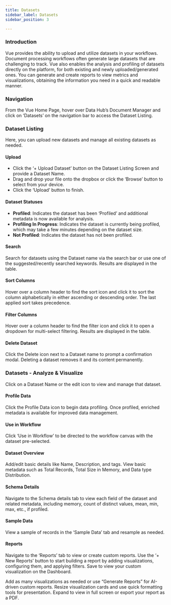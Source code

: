 ```yaml
---
title: Datasets
sidebar_label: Datasets
sidebar_position: 3

---
```




### Introduction

Vue provides the ability to upload and utilize datasets in your workflows. Document processing workflows often generate large datasets that are challenging to track. Vue also enables the analysis and profiling of datasets directly on the platform, for both existing and newly uploaded/generated ones. You can generate and create reports to view metrics and visualizations, obtaining the information you need in a quick and readable manner.

### Navigation

From the Vue Home Page, hover over Data Hub’s Document Manager and click on ‘Datasets’ on the navigation bar to access the Dataset Listing.

### Dataset Listing

Here, you can upload new datasets and manage all existing datasets as needed.

#### Upload

- Click the ‘+ Upload Dataset’ button on the Dataset Listing Screen and provide a Dataset Name.
- Drag and drop your file onto the dropbox or click the ‘Browse’ button to select from your device.
- Click the ‘Upload’ button to finish.

#### Dataset Statuses

- **Profiled**: Indicates the dataset has been ‘Profiled’ and additional metadata is now available for analysis.
- **Profiling In Progress**: Indicates the dataset is currently being profiled, which may take a few minutes depending on the dataset size.
- **Not Profiled**: Indicates the dataset has not been profiled.

#### Search

Search for datasets using the Dataset name via the search bar or use one of the suggested/recently searched keywords. Results are displayed in the table.

#### Sort Columns

Hover over a column header to find the sort icon and click it to sort the column alphabetically in either ascending or descending order. The last applied sort takes precedence.

#### Filter Columns

Hover over a column header to find the filter icon and click it to open a dropdown for multi-select filtering. Results are displayed in the table.

#### Delete Dataset

Click the Delete icon next to a Dataset name to prompt a confirmation modal. Deleting a dataset removes it and its content permanently.

### Datasets - Analyze & Visualize

Click on a Dataset Name or the edit icon to view and manage that dataset.

#### Profile Data

Click the Profile Data icon to begin data profiling. Once profiled, enriched metadata is available for improved data management.

#### Use in Workflow

Click ‘Use in Workflow’ to be directed to the workflow canvas with the dataset pre-selected.

#### Dataset Overview

Add/edit basic details like Name, Description, and tags. View basic metadata such as Total Records, Total Size in Memory, and Data type Distribution.

#### Schema Details

Navigate to the Schema details tab to view each field of the dataset and related metadata, including memory, count of distinct values, mean, min, max, etc., if profiled.

#### Sample Data

View a sample of records in the ‘Sample Data’ tab and resample as needed.

#### Reports

Navigate to the ‘Reports’ tab to view or create custom reports. Use the ‘+ New Reports’ button to start building a report by adding visualizations, configuring them, and applying filters. Save to view your custom visualization on the Dashboard.

Add as many visualizations as needed or use “Generate Reports” for AI-driven custom reports. Resize visualization cards and use quick formatting tools for presentation. Expand to view in full screen or export your report as a PDF.
